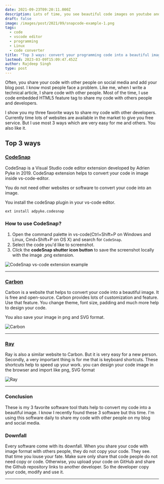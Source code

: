 ```yaml
---
date: 2021-09-23T09:20:11.000Z
description: Lots of time, you see beautiful code images on youtube and blogs. Right now, we have learned how to create beautiful images with my code freely.
draft: false
image: /images/post/2021/09/snapcode-example-1.png
tags:
  - code
  - vscode editor
  - programming
  - Linux
  - code converter
title: "Top 3 ways: convert your programming code into a beautiful image"
lastmod: 2023-03-09T15:09:47.452Z
author: Rajdeep Singh
type: post
---
```


Often, you share your code with other people on social media and add your blog
post. I know most people face a problem. Like me, when I write a technical
article, I share code with other people. Most of the time, I use code embedded
HTML5 feature tag to share my code with others people and developers.

I show you my three favorite ways to share my code with other developers. Currently
time lots of websites are available in the market to give you free service. But
I use most 3 ways which are very easy for me and others. You also like it.

## Top 3 ways

### [CodeSnap](https://marketplace.visualstudio.com/items?itemName=adpyke.codesnap)

CodeSnap is a Visual Studio code editor extension developed by Adrien Pyke
in 2019. CodeSnap extension helps to convert your code in image inside
vs-code-editor.

You do not need other websites or software to convert your code into an image.

You install the codeSnap plugin in your vs-code editor.

```bash
ext install adpyke.codesnap
```

### How to use CodeSnap?

1. Open the command palette in vs-code(Ctrl+Shift+P on Windows and Linux,
   Cmd+Shift+P on OS X) and search for `CodeSnap`.
2. Select the code you'd like to screenshot.
3. Click the **codeSnap shutter icon button** to save the screenshot locally
   with the image .png extension.

![CodeSnap vs-code extension example](/images/post/2021/09/snapcode-example.png "CodeSnap vs-code extension example")

---

### [Carbon](https://carbon.now.sh/)

Carbon is a website that helps to convert your code into a beautiful image. It
is free and open-source. Carbon provides lots of customization and feature. Use
that feature. You change theme, font size, padding and much more help to design
your code.

You also save your image in png and SVG format.

![Carbon](/images/post/2021/09/carbon-website-.png "Carbon")

---

### [Ray](https://ray.so/)

Ray is also a similar website to Carbon. But it is very easy for a new person.
Secondly, a very important thing is for me that is keyboard shortcuts. These
shortcuts help to speed up your work. you can design your code image in the
browser and import like png, SVG format

![Ray](/images/post/2021/09/ray-website.png "Ray")

---

### Conclusion

These is my 3 favorite software tool thats help to convert my code into a beautiful
image. I know I recently found these 3 software but this time. I'm using this
software daily to share my code with other people on my blog and social media.

### Downfall

Every software come with its downfall. When you share your code with image
format with others people, they do not copy your code. They see. that time you
louse your fate. Make sure only share that code people do not need copy or code.
Otherwise, you upload your code on GitHub and share the Github repository links to
another developer. So the developer copy your code, modify and use it.

---
